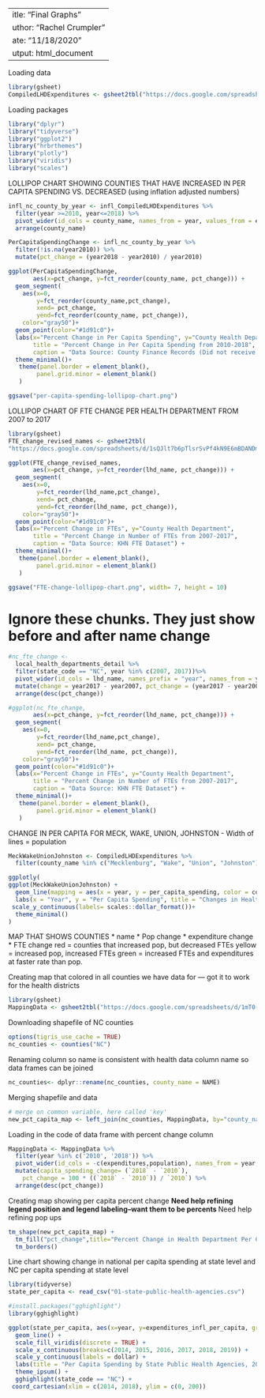  ---
title: "Final Graphs"
author: "Rachel Crumpler"
date: "11/18/2020"
output: html_document
---

Loading data
```r

library(gsheet)
CompiledLHDExpenditures <- gsheet2tbl("https://docs.google.com/spreadsheets/d/1Zc10pam92Y1218F90eXn9ri7-a4GQI1vhzING33nNSI/edit#gid=0")
```

Loading packages
```r
library("dplyr")
library("tidyverse")
library("ggplot2")
library("hrbrthemes")
library("plotly")
library("viridis")
library("scales")
```


LOLLIPOP CHART SHOWING COUNTIES THAT HAVE INCREASED IN PER CAPITA SPENDING VS. DECREASED (using inflation adjusted numbers)

```r
infl_nc_county_by_year <- infl_CompiledLHDExpenditures %>%
  filter(year >=2010, year<=2018) %>%
  pivot_wider(id_cols = county_name, names_from = year, values_from = expenditures_infl_per_capita, names_prefix = "year") %>%
  arrange(county_name)
```

```r
PerCapitaSpendingChange <- infl_nc_county_by_year %>% 
  filter(!is.na(year2010)) %>% 
  mutate(pct_change = (year2018 - year2010) / year2010) 
```

```r
ggplot(PerCapitaSpendingChange,
       aes(x=pct_change, y=fct_reorder(county_name, pct_change))) +
  geom_segment(
    aes(x=0,
        y=fct_reorder(county_name,pct_change),
        xend= pct_change,
        yend=fct_reorder(county_name, pct_change)),
    color="gray50")+
  geom_point(color="#1d91c0")+
  labs(x="Percent Change in Per Capita Spending", y="County Health Department", 
       title = "Percent Change in Per Capita Spending from 2010-2018",
       caption = "Data Source: County Finance Records (Did not receive data from 34 Health Departments)") +
  theme_minimal()+
   theme(panel.border = element_blank(),
        panel.grid.minor = element_blank()
   )
```

```r
ggsave("per-capita-spending-lollipop-chart.png")
```


LOLLIPOP CHART OF FTE CHANGE PER HEALTH DEPARTMENT FROM 2007 to 2017


```r
library(gsheet)
FTE_change_revised_names <- gsheet2tbl(
"https://docs.google.com/spreadsheets/d/1sQJlt7b6pTlsrSvPf4kN9E6mBDANDmPt4TozzTR_U0U/edit#gid=0")
```

```r
ggplot(FTE_change_revised_names,
       aes(x=pct_change, y=fct_reorder(lhd_name, pct_change))) +
  geom_segment(
    aes(x=0,
        y=fct_reorder(lhd_name,pct_change),
        xend= pct_change,
        yend=fct_reorder(lhd_name, pct_change)),
    color="gray50")+
  geom_point(color="#1d91c0")+
  labs(x="Percent Change in FTEs", y="County Health Department", 
       title = "Percent Change in Number of FTEs from 2007-2017",
       caption = "Data Source: KHN FTE Dataset") +
  theme_minimal()+
   theme(panel.border = element_blank(),
        panel.grid.minor = element_blank()
   )
```
```r
ggsave("FTE-change-lollipop-chart.png", width= 7, height = 10)
```

# Ignore these chunks. They just show before and after name change
```r
#nc_fte_change <- 
  local_health_departments_detail %>%
  filter(state_code == "NC", year %in% c(2007, 2017))%>%
  pivot_wider(id_cols = lhd_name, names_prefix = "year", names_from = year, values_from = fte) %>%
  mutate(change = year2017 - year2007, pct_change = (year2017 - year2007)/ year2007 ) %>%
  arrange(desc(pct_change))

```

```r
#ggplot(nc_fte_change,
       aes(x=pct_change, y=fct_reorder(lhd_name, pct_change))) +
  geom_segment(
    aes(x=0,
        y=fct_reorder(lhd_name,pct_change),
        xend= pct_change,
        yend=fct_reorder(lhd_name, pct_change)),
    color="gray50")+
  geom_point(color="#1d91c0")+
  labs(x="Percent Change in FTEs", y="County Health Department", 
       title = "Percent Change in Number of FTEs from 2007-2017",
       caption = "Data Source: KHN FTE Dataset") +
  theme_minimal()+
   theme(panel.border = element_blank(),
        panel.grid.minor = element_blank()
   )
```

CHANGE IN PER CAPITA FOR MECK, WAKE, UNION, JOHNSTON
- Width of lines = population

```r
MeckWakeUnionJohnston <- CompiledLHDExpenditures %>%
  filter(county_name %in% c("Mecklenburg", "Wake", "Union", "Johnston"), year >=2010, year<=2018)
```


```r
ggplotly(
ggplot(MeckWakeUnionJohnston) +
  geom_line(mapping = aes(x = year, y = per_capita_spending, color = county_name)) +
  labs(x = "Year", y = "Per Capita Spending", title = "Changes in Health Department Spending per Capita from 2010-2018", color = "County", caption = "Data Source: County Finance Records") +
 scale_y_continuous(labels= scales::dollar_format())+
  theme_minimal() 
)
```

MAP THAT SHOWS COUNTIES
* name
* Pop change
* expenditure change
* FTE change
red = counties that increased pop, but decreased FTEs
yellow = increased pop, increased FTEs
green = increased FTEs and expenditures at faster rate than pop.


Creating map that colored in all counties we have data for — got it to work for the health districts

```r
library(gsheet)
MappingData <- gsheet2tbl("https://docs.google.com/spreadsheets/d/1mT0-4-S5YwefLuejmb3GhSN4m5zniLuwzOdAXymOAfk/edit#gid=0")
```

Downloading shapefile of NC counties
```r
options(tigris_use_cache = TRUE)
nc_counties <- counties("NC")
```

Renaming column so name is consistent with health data column name so data frames can be joined
```r
nc_counties<- dplyr::rename(nc_counties, county_name = NAME) 
```

Merging shapefile and data
```r
# merge on common variable, here called 'key'
new_pct_capita_map <- left_join(nc_counties, MappingData, by="county_name")
```

Loading in the code of data frame with percent change column
```r
MappingData <- MappingData %>%
  filter(year %in% c('2010', '2018')) %>%
  pivot_wider(id_cols = -c(expenditures,population), names_from = year, values_from = per_capita_spending) %>%
  mutate(capita_spending_change= (`2018` - `2010`),
    pct_change = 100 * ((`2018` - `2010`)) / `2010`) %>%
  arrange(desc(pct_change))
```


Creating map showing per capita percent change
**Need help refining legend position and legend labeling--want them to be percents
**Need help refining pop ups
```r
tm_shape(new_pct_capita_map) +
  tm_fill("pct_change",title="Percent Change in Health Department Per Capita Spending from 2010-2018",palette="YlGnBu")  +
  tm_borders()
```

Line chart showing change in national per capita spending at state level and NC per capita spending at state level

```r
library(tidyverse)
state_per_capita <- read_csv("01-state-public-health-agencies.csv")
```

```r
#install.packages("gghighlight")
library(gghighlight)
```
```r
ggplot(state_per_capita, aes(x=year, y=expenditures_infl_per_capita, group = state_code, color = state_code)) +
  geom_line() + 
  scale_fill_viridis(discrete = TRUE) +
  scale_x_continuous(breaks=c(2014, 2015, 2016, 2017, 2018, 2019)) +
  scale_y_continuous(labels = dollar) +
  labs(title = "Per Capita Spending by State Public Health Agencies, 2014-2018", y = "Per Capita Spending", x = "Year", caption="Note: No data for 2011-2014, Source: https://github.com/khnews/2020-underfunded-under-threat-data/blob/master/data/01-state-public-health-agencies.csv") +
  theme_ipsum() +
  gghighlight(state_code == "NC") +
 coord_cartesian(xlim = c(2014, 2018), ylim = c(0, 200))
```


